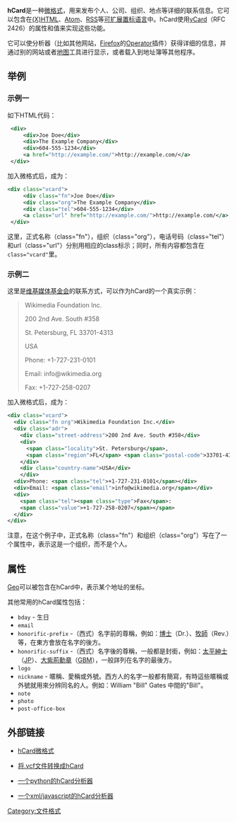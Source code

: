 {{unreferenced|time=2018-05-09T11:47:05+00:00}}
{{lowercase}}
'''hCard'''是一种[[微格式|微格式]]，用来发布个人、公司、组织、地点等详细的联系信息。它可以包含在[[HTML|(X)HTML]]、[[Atom|Atom]]、[[RSS|RSS]]等[[可扩展置标语言|可扩展置标语言]]中。hCard使用[[vCard|vCard]]（RFC 2426）的属性和值来实现这些功能。

它可以使分析器（比如其他网站，[[Firefox|Firefox]]的[[Operator|Operator]]插件）获得详细的信息，并通过别的网站或者[[地图|地图]]工具进行显示，或者载入到地址簿等其他程序。

== 举例 ==
=== 示例一 ===
如下HTML代码：
<syntaxhighlight lang="xml">
 <div>
     <div>Joe Doe</div>
     <div>The Example Company</div>
     <div>604-555-1234</div>
     <a href="http://example.com/">http://example.com/</a>
 </div>
</syntaxhighlight>
加入微格式后，成为：
<syntaxhighlight lang="xml">
<div class="vcard">
     <div class="fn">Joe Doe</div>
     <div class="org">The Example Company</div>
     <div class="tel">604-555-1234</div>
     <a class="url" href="http://example.com/">http://example.com/</a>
 </div>
</syntaxhighlight>
这里，正式名称（class="fn"），组织（class="org"），电话号码（class="tel"）和url（class="url"）分别用相应的class标示；同时，所有内容都包含在<code>class="vcard"</code>里。
=== 示例二 ===

这里是[[维基媒体基金会|维基媒体基金会]]的联系方式，可以作为hCard的一个真实示例：
<blockquote style="font-weight: bold">
<div class="vcard">
<div class="fn org">Wikimedia Foundation Inc.</div>
<div class="adr">
<div class="street-address">200 2nd Ave. South #358</div>
<div> <span class="locality">St. Petersburg</span>, <span class="region">FL</span> <span class="postal-code">33701-4313</span></div>
<div class="country-name">USA</div>
</div>
<div>Phone: <span class="tel">+1-727-231-0101</span></div>
<div>Email: <span class="email">info@wikimedia.org</span></div>
<div><span class="tel"><span class="type">Fax</span>: <span class="value">+1-727-258-0207</span></span></div>
</div>
</blockquote>

加入微格式后，成为：
<syntaxhighlight lang="xml">
<div class="vcard">
  <div class="fn org">Wikimedia Foundation Inc.</div>
  <div class="adr">
    <div class="street-address">200 2nd Ave. South #358</div>
    <div>
      <span class="locality">St. Petersburg</span>, 
      <span class="region">FL</span> <span class="postal-code">33701-4313</span>
    </div>
    <div class="country-name">USA</div>
    </div>
  <div>Phone: <span class="tel">+1-727-231-0101</span></div>
  <div>Email: <span class="email">info@wikimedia.org</span></div>
  <div>
    <span class="tel"><span class="type">Fax</span>: 
    <span class="value">+1-727-258-0207</span></span>
  </div>
</div>
</syntaxhighlight>
注意，在这个例子中，正式名称（class="fn"）和组织（class="org"）写在了一个属性中，表示这是一个组织，而不是个人。

== 属性 ==
[[Geo|Geo]]可以被包含在hCard中，表示某个地址的坐标。

其他常用的hCard属性包括：
* <code>bday</code> - 生日
* <code>email</code>
* <code>honorific-prefix</code> -（西式）名字前的尊稱，例如：[[博士|博士]]（Dr.）、[[牧師|牧師]]（Rev.）等，在東方會放在名字的後方。
* <code>honorific-suffix </code> -（西式）名字後的尊稱，一般都是封銜，例如：[[太平紳士|太平紳士]]（[[JP|JP]]）、[[大紫荊勳章|大紫荊勳章]]（[[GBM|GBM]]），一般詳列在名字的最後方。
* <code>logo</code>
* <code>nickname</code> - 暱稱、愛稱或外號。西方人的名字一般都有簡寫，有時這些暱稱或外號就用來分辨同名的人。例如：William "Bill" Gates 中間的"Bill"。
* <code>note</code>
* <code>photo</code>
* <code>post-office-box</code>

== 外部链接 ==
* {{en icon}}[http://microformats.org/wiki/hcard hCard微格式]{{Wayback|url=http://microformats.org/wiki/hcard |date=20151224171023 }}
* {{en icon}}[https://web.archive.org/web/20070710133553/http://dig.csail.mit.edu/breadcrumbs/node/146 将.vcf文件转换成hCard]
* {{en icon}}[http://phildawes.net/microformats/ 一个python的hCard分析器] {{Wayback|url=http://phildawes.net/microformats/ |date=20200103003931 }}
* {{en icon}}[http://acidmartin.wemakesites.net/?pageId=hCardXml 一个xml/javascript的hCard分析器] {{Wayback|url=http://acidmartin.wemakesites.net/?pageId=hCardXml |date=20160303222825 }}

[[Category:文件格式|Category:文件格式]]